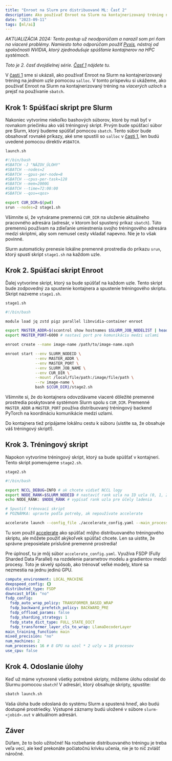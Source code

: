```yaml
---
title: "Enroot na Slurm pre distribuované ML: Časť 2"
description: Ako používať Enroot na Slurm na kontajnerizovaný tréning na viacerých uzloch.
date: "2023-09-11"
tags: [ml/ai]
---
```


_AKTUALIZÁCIA 2024: Tento postup už neodporúčam a narazil som pri ňom na viaceré problémy. Namiesto toho odporúčam použiť [Pyxis](https://github.com/NVIDIA/pyxis), nástroj od spoločnosti NVIDIA, ktorý zjednodušuje spúšťanie kontajnerov na HPC systémoch._

_Toto je 2. časť dvojdielnej série. [Časť 1](./enroot-on-slurm-for-distributed-ml-part-1) nájdete tu._

V [časti 1](./enroot-on-slurm-for-distributed-ml-part-1) sme si ukázali, ako používať Enroot na Slurm na kontajnerizovaný tréning na _jednom uzle_ pomocou `salloc`. V tomto príspevku si ukážeme, ako používať Enroot na Slurm na kontajnerizovaný tréning na _viacerých uzloch_ a prejsť na používanie `sbatch`.

## Krok 1: Spúšťací skript pre Slurm

Nakoniec vytvoríme niekoľko bashových súborov, ktoré by mali byť v rovnakom priečinku ako váš tréningový skript. Prvým bude spúšťací súbor pre Slurm, ktorý budeme spúšťať pomocou `sbatch`. Tento súbor bude obsahovať rovnaké príkazy, aké sme spustili so `salloc` v [časti 1](../enroot-on-slurm-for-distributed-ml-part-1), len budú uvedené pomocou direktív `#SBATCH`.

`launch.sh`

```bash
#!/bin/bash
#SBATCH -J "NÁZOV_ÚLOHY"
#SBATCH --nodes=2
#SBATCH --gpus-per-node=8
#SBATCH --cpus-per-task=128
#SBATCH --mem=2000G
#SBATCH --time=72:00:00
#SBATCH --qos=<qos>

export CUR_DIR=$(pwd)
srun --nodes=2 stage1.sh
```

Všimnite si, že vytvárame premennú `CUR_DIR` na uloženie aktuálneho pracovného adresára (adresár, v ktorom bol spustený príkaz `sbatch`). Túto premennú používam na zdieľanie umiestnenia svojho tréningového adresára medzi skriptmi, aby som nemusel cesty vkladať napevno. Nie je to však povinné.

Slurm automaticky prenesie lokálne premenné prostredia do príkazu `srun`, ktorý spustí skript `stage1.sh` na každom uzle.


## Krok 2. Spúšťací skript Enroot

Ďalej vytvoríme skript, ktorý sa bude spúšťať na každom uzle. Tento skript bude zodpovedný za spustenie kontajnera a spustenie tréningového skriptu. Skript nazveme `stage1.sh`.

`stage1.sh`

```bash
#!/bin/bash

module load jq zstd pigz parallel libnvidia-container enroot

export MASTER_ADDR=$(scontrol show hostnames $SLURM_JOB_NODELIST | head -n 1) # získa IP adresu prvého uzla v zozname
export MASTER_PORT=6000 # nastaví port pre komunikáciu medzi uzlami

enroot create --name image-name /path/to/image-name.sqsh

enroot start --env SLURM_NODEID \
             --env MASTER_ADDR \
             --env MASTER_PORT \
             --env SLURM_JOB_NAME \
             --env CUR_DIR \
             --mount /local/file/path:/image/file/path \
             --rw image-name \
             bash ${CUR_DIR}/stage2.sh
```

Všimnite si, že do kontajnera odovzdávame viaceré dôležité premenné prostredia poskytované systémom Slurm spolu s `CUR_DIR`. Premenné `MASTER_ADDR` a `MASTER_PORT` používa distribuovaný tréningový backend PyTorch na koordináciu komunikácie medzi uzlami.

Do kontajnera tiež pripájame lokálnu cestu k súboru (uistite sa, že obsahuje váš tréningový skript!).


## Krok 3. Tréningový skript

Napokon vytvoríme tréningový skript, ktorý sa bude spúšťať v kontajneri. Tento skript pomenujeme `stage2.sh`.

`stage2.sh`

```bash
#!/bin/bash

export NCCL_DEBUG=INFO # ak chcete vidieť NCCL logy
export NODE_RANK=$SLURM_NODEID # nastaviť rank uzla na ID uzla (0, 1, 2, atď.)
echo NODE_RANK: $NODE_RANK # vypísať rank uzla pre účely ladenia

# Spustiť trénovací skript
# POZNÁMKA: upravte podľa potreby, ak nepoužívate accelerate

accelerate launch --config_file ./accelerate_config.yaml --main_process_ip=$MASTER_ADDR --main_process_port=$MASTER_PORT --machine_rank $NODE_RANK ${CUR_DIR}/loop.py
```

Tu som použil [accelerate](https://huggingface.co/docs/accelerate) ako spúšťač môjho distribuovaného tréningového skriptu, ale môžete použiť akýkoľvek spúšťač chcete. Len sa uistite, že správne preposielate príslušné premenné prostredia!

Pre úplnosť, tu je môj súbor `accelerate_config.yaml`. Využíva FSDP (Fully Sharded Data Parallel) na rozdelenie parametrov modelu a gradientov medzi procesy. Toto je skvelý spôsob, ako trénovať veľké modely, ktoré sa nezmestia na jednu jedinú GPU.

```yaml
compute_environment: LOCAL_MACHINE
deepspeed_config: {}
distributed_type: FSDP
downcast_bf16: "no"
fsdp_config:
  fsdp_auto_wrap_policy: TRANSFORMER_BASED_WRAP
  fsdp_backward_prefetch_policy: BACKWARD_PRE
  fsdp_offload_params: false
  fsdp_sharding_strategy: 1
  fsdp_state_dict_type: FULL_STATE_DICT
  fsdp_transformer_layer_cls_to_wrap: LlamaDecoderLayer
main_training_function: main
mixed_precision: "no"
num_machines: 2
num_processes: 16 # 8 GPU na uzol * 2 uzly = 16 procesov
use_cpu: false
```


## Krok 4. Odoslanie úlohy

Keď už máme vytvorené všetky potrebné skripty, môžeme úlohu odoslať do Slurmu pomocou `sbatch`! V adresári, ktorý obsahuje skripty, spustite:

```bash
sbatch launch.sh
```

Vaša úloha bude odoslaná do systému Slurm a spustená hneď, ako budú dostupné prostriedky. Výstupné záznamy budú uložené v súbore `slurm-<jobid>.out` v aktuálnom adresári.


## Záver

Dúfam, že to bolo užitočné! Na rozbehanie distribuovaného tréningu je treba veľa vecí, ale keď prekonáte počiatočnú krivku učenia, nie je to nič zvlášť náročné.